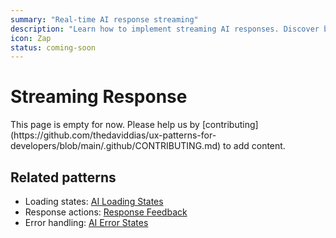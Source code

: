 ```yaml
---
summary: "Real-time AI response streaming"
description: "Learn how to implement streaming AI responses. Discover best practices for progressive rendering, markdown formatting, and stream interruption."
icon: Zap
status: coming-soon
---
```



# Streaming Response

<Callout type="warning">
  This page is empty for now. Please help us by
  [contributing](https://github.com/thedaviddias/ux-patterns-for-developers/blob/main/.github/CONTRIBUTING.md)
  to add content.
</Callout>

## Related patterns

- Loading states: [AI Loading States](/patterns/ai-intelligence/ai-loading-states)
- Response actions: [Response Feedback](/patterns/ai-intelligence/response-feedback)
- Error handling: [AI Error States](/patterns/ai-intelligence/ai-error-states)